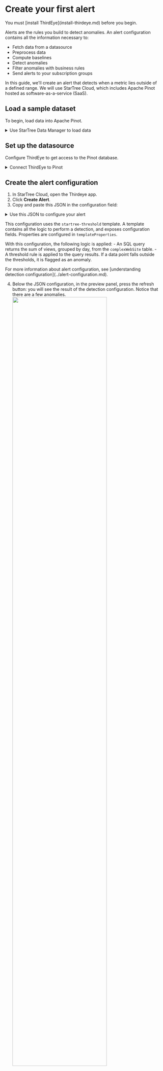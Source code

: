 
# Create your first alert

<Callout type="info">
    You must [install ThirdEye](install-thirdeye.md) before you begin.
</Callout>

Alerts are the rules you build to detect anomalies. An alert configuration contains all the information necessary to:
- Fetch data from a datasource
- Preprocess data
- Compute baselines
- Detect anomalies
- Filter anomalies with business rules
- Send alerts to your subscription groups

In this guide, we'll create an alert that detects when a metric lies outside of a defined range. We will use StarTree Cloud, which includes Apache Pinot hosted as software-as-a-service (SaaS).


## Load a sample dataset

To begin, load data into Apache Pinot.

<details>
<summary>Use StarTree Data Manager to load data</summary>

1. Go to your StarTree Data Manager at `data.your.instance.startree.cloud`.
2. Click **Create a Dataset**.
3. In Sample Datasets, click **Complex Website**.
4. Set the name to `complexWebsite`, and then click **Confirm**.

The test dataset is now loaded into Pinot.
</details>

## Set up the datasource

Configure ThirdEye to get access to the Pinot database. 

<details>
<summary>Connect ThirdEye to Pinot</summary>

In StarTree Cloud, ThirdEye connects to the Pinot database automatically. The first time ThirdEye is opened, a page will guide you through the onboarding of the dataset. Ask StarTree support for help if you cannot see Pinot datasets or fail to onboard.
</details>

## Create the alert configuration

1. In StarTree Cloud, open the Thirdeye app.
2. Click **Create Alert**.
3. Copy and paste this JSON in the configuration field:

<details>
<summary>Use this JSON to configure your alert</summary>

```json
{
  "name": "my-first-detection-configuration",
  "description": "",
  "cron": "0 0 5 ? * * *",
  "template": {
    "name": "startree-threshold"
  },
  "templateProperties": {
    "dataSource": "pinot",
    "dataset": "complexWebsite",
    "aggregationFunction": "sum",
    "aggregationColumn": "views",
    "max": "15000",
    "min": "5000",
    "monitoringGranularity": "P1D"
  }
}
```
*quickstart_complexWebsite_alert.json*
</details>

   This configuration uses the `startree-threshold` template. A template contains all the logic to perform a detection, and exposes configuration fields. Properties are configured in `templateProperties`.

   With this configuration, the following logic is applied: 
      - An SQL query returns the sum of views, grouped by day, from the `complexWebSite` table.
      - A threshold rule is applied to the query results. If a data point falls outside the thresholds, it is flagged as an anomaly.

   <Callout>
      For more information about alert configuration, see [understanding detection configuration](../alert-configuration.md).
   </Callout>

4. Below the JSON configuration, in the preview panel, press the refresh button: you will see the result of the detection configuration. Notice that there are a few anomalies.
   <img src="/img/thirdeye/_cloud_quickstart_alert_preview.png" width="80%" /><br />
   Try changing the dates on the timeframe selector in the top right corner and the min/max values in the JSON to see what happens. Click the legend fields at the bottom to show/hide timeseries.

5. (Optional) Use the notifications panel below the chart to send anomaly messages to external systems like Slack and email. To create a notification, click **Create Alert**.

ThirdEye will guide you through the process, helping you find the right algorithm for your data. Once you get to the end and click **Create**, your first alert is created, and you will be redirected to the alert page.

When an alert is created, the detection is rerun on past data. It may take a few seconds, 
so you may have to refresh the page.


## View an anomaly

1. Click an anomaly to open the anomaly page.
   <br></br><img src="/img/thirdeye/_cloud_quickstart_alert_page.png" width="80%" />

2. Click investigate to open the root-cause analysis page.
   <br></br><img src="/img/thirdeye/_cloud_quickstart_anomaly_page.png" width="80%" />

3. Use the bottom tabs to explore and help you find the root-cause of the anomaly.
   <br></br><img src="/img/thirdeye/_cloud_quickstart_rca_page.png" width="80%" />


## Next Steps

Now that you have successfully configured your first alert and inspected an anomaly, explore these links to learn more:
* To learn how to use root cause analysis features in the anomaly pages, see [root cause analysis concepts](../concepts-data-alerts-notifications/concepts-heatmaps.md)   
* To learn more about alert configuration, see [Alert configuration and execution](../alert-configuration.md).  
* To see alert examples, see [create alerts how-tos](../how-tos/alert).
